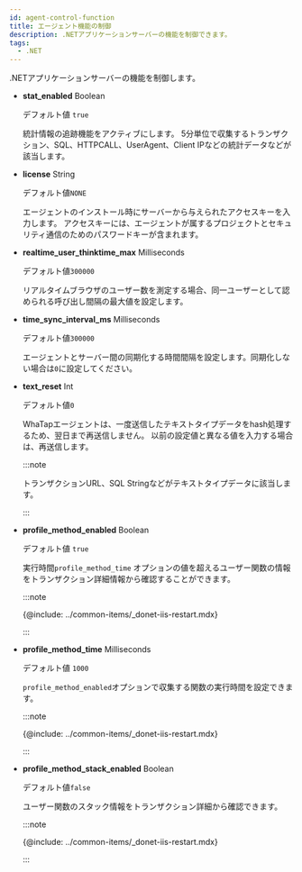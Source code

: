 ```yaml
---
id: agent-control-function
title: エージェント機能の制御
description: .NETアプリケーションサーバーの機能を制御できます。
tags:
  - .NET
---
```


.NETアプリケーションサーバーの機能を制御します。

-   **stat_enabled** <span class='type'>Boolean</span>

    デフォルト値 `true`

    統計情報の追跡機能をアクティブにします。 5分単位で収集するトランザクション、SQL、HTTPCALL、UserAgent、Client IPなどの統計データなどが該当します。 

-   **license** <span class='type'>String</span>

    デフォルト値`NONE`

    エージェントのインストール時にサーバーから与えられたアクセスキーを入力します。 アクセスキーには、エージェントが属するプロジェクトとセキュリティ通信のためのパスワードキーが含まれます。

-   **realtime_user_thinktime_max** <span class='type'>Milliseconds</span>

    デフォルト値`300000`

    リアルタイムブラウザのユーザー数を測定する場合、同一ユーザーとして認められる呼び出し間隔の最大値を設定します。

-   **time_sync_interval_ms** <span class='type'>Milliseconds</span>

    デフォルト値`300000`

    エージェントとサーバー間の同期化する時間間隔を設定します。同期化しない場合は`0`に設定してください。

-   **text_reset** <span class='type'>Int</span>

    デフォルト値`0`

    WhaTapエージェントは、一度送信したテキストタイプデータをhash処理するため、翌日まで再送信しません。 以前の設定値と異なる値を入力する場合は、再送信します。

    :::note

    トランザクションURL、SQL Stringなどがテキストタイプデータに該当します。

    :::

-   **profile_method_enabled** <span class='type'>Boolean</span>

    デフォルト値 `true`

    実行時間`profile_method_time` オプションの値を超えるユーザー関数の情報をトランザクション詳細情報から確認することができます。

    :::note

    {@include: ../common-items/_donet-iis-restart.mdx}

    :::

-   **profile_method_time** <span class='type'>Milliseconds</span>

    デフォルト値 `1000`

    `profile_method_enabled`オプションで収集する関数の実行時間を設定できます。

    :::note

    {@include: ../common-items/_donet-iis-restart.mdx}

    :::

-   **profile_method_stack_enabled** <span class='type'>Boolean</span>

    デフォルト値`false`

    ユーザー関数のスタック情報をトランザクション詳細から確認できます。

    :::note

    {@include: ../common-items/_donet-iis-restart.mdx}

    :::
